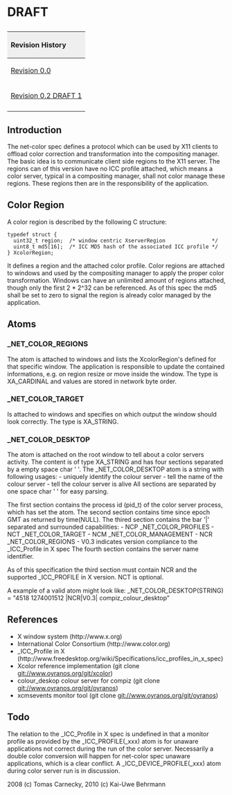 <h1>DRAFT</h1>

{| style="width:100%;text-align:left;vertical-align:text-top"
|+
! style="background:#efefef;text-align:left" colspan="4" | Revision History
|- style="text-align:left;vertical-align:text-top"
| [http://www.oyranos.org/scm?p=xcolor.git;a=blob;f=docs/net-color-spec;h=c3a5776124cf16d9636cf1a65bc130082b531049;hb=1cf1107d8679161e990c3cf67371f0acb630686e Revision 0.0]
| 22 Jul 2008
| Tomas Carnecky
| Initial release after long discussions on OpenICC and xorg email lists.
|- style="text-align:left;vertical-align:text-top"
| [http://www.oyranos.org/scm?p=xcolor.git;a=blob;f=docs/net-color-spec;h=94a8349f81670f23088959a6e4b524af8a8f11b7;hb=ab8775f7e8777de5da3be04cc92bc6a883432261 Revision 0.2 DRAFT 1]
| 16 May 2010
| Kai-Uwe Behrmann
| clearify XcolorRegion, add references, history, date and headers, remove XRandR, _NET_COLOR_MANAGEMENT and _NET_COLOR_PROFILES from this version, add _NET_COLOR_REGIONS and _NET_COLOR_DESKTOP
|-
|}


== Introduction ==

The net-color spec defines a protocol which can be used by X11 clients to
offload color correction and transformation into the compositing manager. The
basic idea is to communicate client side regions to the X11 server.
The regions can of this version have no ICC profile attached, which means
a color server, typical in a compositing manager, shall not color manage 
these regions. These regions then are in the responsibility of the application.


== Color Region ==

A color region is described by the following C structure:

 typedef struct {
   uint32_t region;  /* window centric XserverRegion               */
   uint8_t md5[16];  /* ICC MD5 hash of the associated ICC profile */
 } XcolorRegion;


It defines a region and the attached color profile. Color regions are attached
to windows and used by the compositing manager to apply the proper color
transformation. Windows can have an unlimited amount of regions attached, though
only the first 2 * 2^32 can be referenced.
As of this spec the md5 shall be set to zero to signal the region is already
color managed by the application.

== Atoms ==

=== _NET_COLOR_REGIONS ===

The atom is attached to windows and lists the XcolorRegion's defined for that
specific window. The application is responsible to update the contained 
informations, e.g. on region resize or move inside the window.
The type is XA_CARDINAL and values are stored in network byte order.

===_NET_COLOR_TARGET===

Is attached to windows and specifies on which output the window should
look correctly. The type is XA_STRING.

===_NET_COLOR_DESKTOP===

The atom is attached on the root window to tell about a color servers activity.
The content is of type XA_STRING and has four sections separated by a 
empty space char ' '. 
The _NET_COLOR_DESKTOP atom is a string with following usages:
- uniquely identify the colour server
- tell the name of the colour server
- tell the colour server is alive
All sections are separated by one space char ' ' for easy parsing.

The first section contains the process id (pid_t) of the color server process, 
which has set the atom.
The second section contains time since epoch GMT as returned by time(NULL).
The thired section contains the bar '|' separated and surrounded
capabilities:
- NCP  _NET_COLOR_PROFILES
- NCT  _NET_COLOR_TARGET
- NCM  _NET_COLOR_MANAGEMENT
- NCR  _NET_COLOR_REGIONS
- V0.3 indicates version compliance to the _ICC_Profile in X spec
The fourth section contains the server name identifier.

As of this specification the third section must contain NCR and the 
supported _ICC_PROFILE in X version. NCT is optional.

A example of a valid atom might look like:
_NET_COLOR_DESKTOP(STRING) = "4518 1274001512 |NCR|V0.3| compiz_colour_desktop"

== References ==

* X window system (http://www.x.org)
* International Color Consortium (http://www.color.org)
* _ICC_Profile in X (http://www.freedesktop.org/wiki/Specifications/icc_profiles_in_x_spec)
* Xcolor reference implementation (git clone git://www.oyranos.org/git/xcolor)
* colour_deskop colour server for compiz (git clone git://www.oyranos.org/git/oyranos)
* xcmsevents monitor tool (git clone git://www.oyranos.org/git/oyranos)


== Todo ==

The relation to the _ICC_Profile in X spec is undefined in that a monitor 
profile as provided by the _ICC_PROFILE(_xxx) atom is for unaware applications
not correct during the run of the color server. Necessarily a double color
conversion will happen for net-color spec unaware applications, which is a 
clear conflict. A _ICC_DEVICE_PROFILE(_xxx) atom during color server run is 
in discussion.


2008 (c) Tomas Carnecky, 2010 (c) Kai-Uwe Behrmann